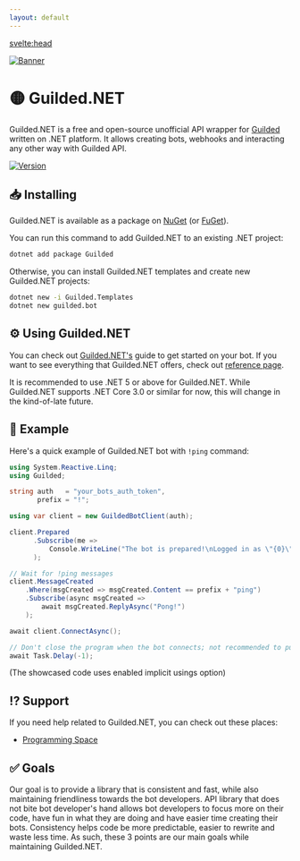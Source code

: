 ```yaml
---
layout: default
---
```


<script lang="ts">import Counter from '$lib/Counter.svelte';</script>

<svelte:head>
<title>Home</title>
<meta name="description" content="Guilded.NET Docs" />
</svelte:head>

[![Banner](https://raw.githubusercontent.com/Guilded-NET/Guilded.NET/early-access/assets/Banner.png)](https://github.com/Guilded-NET/Guilded.NET)

# 🟡 Guilded.NET

Guilded.NET is a free and open-source unofficial API wrapper for [Guilded](https://guilded.gg/) written on .NET platform. It allows creating bots, webhooks and interacting any other way with Guilded API.

[![Version](https://img.shields.io/badge/Version-1.0.2-blue?style=for-the-badge)](https://github.com/IdkGoodName/Guilded.NET)

## 📥 Installing

Guilded.NET is available as a package on [NuGet](https://www.nuget.org/packages/Guilded/) (or [FuGet](https://www.fuget.org/packages/Guilded/)).

You can run this command to add Guilded.NET to an existing .NET project:

```bash
dotnet add package Guilded
```

Otherwise, you can install Guilded.NET templates and create new Guilded.NET projects:

```bash
dotnet new -i Guilded.Templates
dotnet new guilded.bot
```

## ⚙️ Using Guilded.NET

You can check out [Guilded.NET's](https://guilded-net.github.io/docs) guide to get started on your bot. If you want to see everything that Guilded.NET offers, check out [reference page](https://guilded-net.github.io/references).

It is recommended to use .NET 5 or above for Guilded.NET. While Guilded.NET supports .NET Core 3.0 or similar for now, this will change in the kind-of-late future.

## 📙 Example

Here's a quick example of Guilded.NET bot with `!ping` command:

```cs
using System.Reactive.Linq;
using Guilded;

string auth   = "your_bots_auth_token",
       prefix = "!";

using var client = new GuildedBotClient(auth);

client.Prepared
      .Subscribe(me =>
          Console.WriteLine("The bot is prepared!\nLogged in as \"{0}\" with the ID \"{1}\"", me.Name, me.Id)
      );

// Wait for !ping messages
client.MessageCreated
    .Where(msgCreated => msgCreated.Content == prefix + "ping")
    .Subscribe(async msgCreated =>
        await msgCreated.ReplyAsync("Pong!")
    );

await client.ConnectAsync();

// Don't close the program when the bot connects; not recommended to put code after this
await Task.Delay(-1);
```

<!-- {: data-filename="Program.cs"} -->

(The showcased code uses enabled implicit usings option)

## ⁉️ Support

If you need help related to Guilded.NET, you can check out these places:

-   [Programming Space](https://guilded.gg/programming)

## ✅ Goals

Our goal is to provide a library that is consistent and fast, while also maintaining friendliness towards the bot developers. API library that does not bite bot developer's hand allows bot developers to focus more on their code, have fun in what they are doing and have easier time creating their bots. Consistency helps code be more predictable, easier to rewrite and waste less time. As such, these 3 points are our main goals while maintaining Guilded.NET.

<style lang="stylus"></style>
